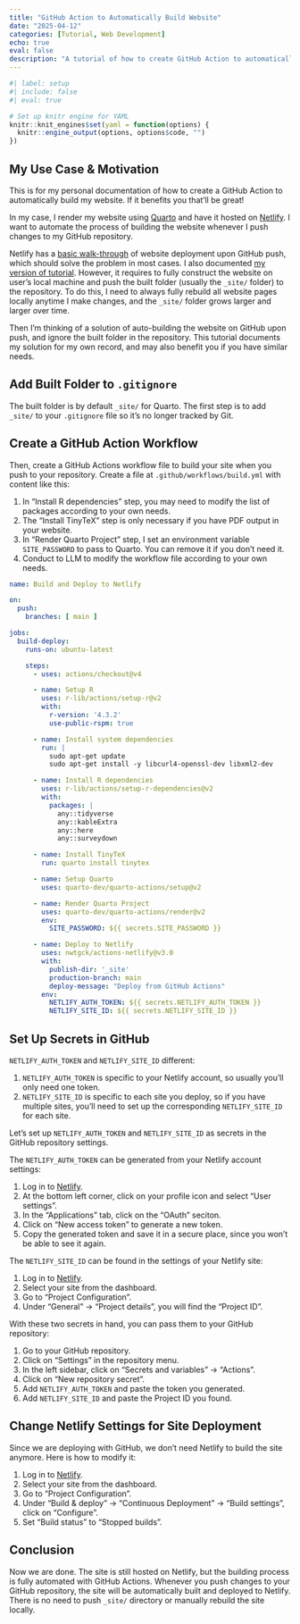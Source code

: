 ```yaml
---
title: "GitHub Action to Automatically Build Website"
date: "2025-04-12"
categories: [Tutorial, Web Development]
echo: true
eval: false
description: "A tutorial of how to create GitHub Action to automatically build your website."
---
```


```r
#| label: setup
#| include: false
#| eval: true

# Set up knitr engine for YAML
knitr::knit_engines$set(yaml = function(options) {
  knitr::engine_output(options, options$code, "")
})
```

## My Use Case & Motivation

This is for my personal documentation of how to create a GitHub Action to automatically build my website. If it benefits you that'll be great!

In my case, I render my website using [Quarto](https://quarto.org) and have it hosted on [Netlify](https://www.netlify.com). I want to automate the process of building the website whenever I push changes to my GitHub repository.

Netlify has a [basic walk-through](https://www.netlify.com/blog/2016/09/29/a-step-by-step-guide-deploying-on-netlify/) of website deployment upon GitHub push, which should solve the problem in most cases. I also documented [my version of tutorial](https://pingfanhu.com/blogs/02_how_to_make_a_personal_website/). However, it requires to fully construct the website on user's local machine and push the built folder (usually the `_site/` folder) to the repository. To do this, I need to always fully rebuild all website pages locally anytime I make changes, and the `_site/` folder grows larger and larger over time.

Then I'm thinking of a solution of auto-building the website on GitHub upon push, and ignore the built folder in the repository. This tutorial documents my solution for my own record, and may also benefit you if you have similar needs.

## Add Built Folder to `.gitignore`

The built folder is by default `_site/` for Quarto. The first step is to add `_site/` to your `.gitignore` file so it's no longer tracked by Git.

## Create a GitHub Action Workflow

Then, create a GitHub Actions workflow file to build your site when you push to your repository. Create a file at `.github/workflows/build.yml` with content like this:

::: {.callout-tip}
1. In "Install R dependencies" step, you may need to modify the list of packages according to your own needs.
2. The "Install TinyTeX" step is only necessary if you have PDF output in your website.
3. In "Render Quarto Project" step, I set an environment variable `SITE_PASSWORD` to pass to Quarto. You can remove it if you don't need it.
4. Conduct to LLM to modify the workflow file according to your own needs.
:::

```yaml
name: Build and Deploy to Netlify

on:
  push:
    branches: [ main ]

jobs:
  build-deploy:
    runs-on: ubuntu-latest

    steps:
      - uses: actions/checkout@v4

      - name: Setup R
        uses: r-lib/actions/setup-r@v2
        with:
          r-version: '4.3.2'
          use-public-rspm: true

      - name: Install system dependencies
        run: |
          sudo apt-get update
          sudo apt-get install -y libcurl4-openssl-dev libxml2-dev

      - name: Install R dependencies
        uses: r-lib/actions/setup-r-dependencies@v2
        with:
          packages: |
            any::tidyverse
            any::kableExtra
            any::here
            any::surveydown

      - name: Install TinyTeX
        run: quarto install tinytex

      - name: Setup Quarto
        uses: quarto-dev/quarto-actions/setup@v2

      - name: Render Quarto Project
        uses: quarto-dev/quarto-actions/render@v2
        env:
          SITE_PASSWORD: ${{ secrets.SITE_PASSWORD }}

      - name: Deploy to Netlify
        uses: nwtgck/actions-netlify@v3.0
        with:
          publish-dir: '_site'
          production-branch: main
          deploy-message: "Deploy from GitHub Actions"
        env:
          NETLIFY_AUTH_TOKEN: ${{ secrets.NETLIFY_AUTH_TOKEN }}
          NETLIFY_SITE_ID: ${{ secrets.NETLIFY_SITE_ID }}
```

## Set Up Secrets in GitHub

::: {.callout-note}
`NETLIFY_AUTH_TOKEN` and `NETLIFY_SITE_ID` different:

1. `NETLIFY_AUTH_TOKEN` is specific to your Netlify account, so usually you'll only need one token.
2. `NETLIFY_SITE_ID` is specific to each site you deploy, so if you have multiple sites, you'll need to set up the corresponding `NETLIFY_SITE_ID` for each site.
:::

Let's set up `NETLIFY_AUTH_TOKEN` and `NETLIFY_SITE_ID` as secrets in the GitHub repository settings.

The `NETLIFY_AUTH_TOKEN` can be generated from your Netlify account settings:

1. Log in to [Netlify](https://app.netlify.com/).
2. At the bottom left corner, click on your profile icon and select "User settings".
3. In the "Applications" tab, click on the "OAuth" seciton.
4. Click on "New access token" to generate a new token.
5. Copy the generated token and save it in a secure place, since you won't be able to see it again.

The `NETLIFY_SITE_ID` can be found in the settings of your Netlify site:

1. Log in to [Netlify](https://app.netlify.com/).
2. Select your site from the dashboard.
3. Go to "Project Configuration".
4. Under "General" -> "Project details", you will find the "Project ID".

With these two secrets in hand, you can pass them to your GitHub repository:

1. Go to your GitHub repository.
2. Click on "Settings" in the repository menu.
3. In the left sidebar, click on "Secrets and variables" -> "Actions".
4. Click on "New repository secret".
5. Add `NETLIFY_AUTH_TOKEN` and paste the token you generated.
6. Add `NETLIFY_SITE_ID` and paste the Project ID you found.

## Change Netlify Settings for Site Deployment

Since we are deploying with GitHub, we don't need Netlify to build the site anymore. Here is how to modify it:

1. Log in to [Netlify](https://app.netlify.com/).
2. Select your site from the dashboard.
3. Go to "Project Configuration".
4. Under "Build & deploy" -> "Continuous Deployment" -> "Build settings", click on "Configure".
5. Set "Build status" to "Stopped builds".

## Conclusion

Now we are done. The site is still hosted on Netlify, but the building process is fully automated with GitHub Actions. Whenever you push changes to your GitHub repository, the site will be automatically built and deployed to Netlify. There is no need to push `_site/` directory or manually rebuild the site locally.